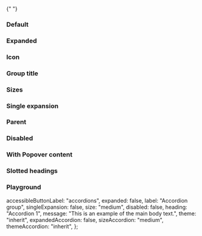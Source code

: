 
<Meta of={IcAccordionStories} />

<Description markdown={readme} />

{" "}

### Default

<Canvas>
  <Story of={IcAccordionStories.Default} />
</Canvas>

### Expanded

<Canvas>
  <Story of={IcAccordionStories.Expanded} />
</Canvas>

### Icon

<Canvas>
  <Story of={IcAccordionStories.Icon} />
</Canvas>

### Group title

<Canvas>
  <Story of={IcAccordionStories.GroupTitle} />
</Canvas>

### Sizes

<Canvas>
  <Story of={IcAccordionStories.Sizes} />
</Canvas>

### Single expansion

<Canvas>
  <Story of={IcAccordionStories.SingleExpansion} />
</Canvas>

### Parent

<Canvas>
  <Story of={IcAccordionStories.Parent} />
</Canvas>

### Disabled

<Canvas>
  <Story of={IcAccordionStories.Disabled} />
</Canvas>

### With Popover content

<Canvas>
  <Story of={IcAccordionStories.WithPopoverContent} />
</Canvas>

### Slotted headings

<Canvas>
  <Story of={IcAccordionStories.SlottedHeadings} />
</Canvas>

### Playground

  accessibleButtonLabel: "accordions",
  expanded: false,
  label: "Accordion group",
  singleExpansion: false,
  size: "medium",
  disabled: false,
  heading: "Accordion 1",
  message: "This is an example of the main body text.",
  theme: "inherit",
  expandedAccordion: false,
  sizeAccordion: "medium",
  themeAccordion: "inherit",
};

<Canvas>
  <Story of={IcAccordionStories.Playground} />
</Canvas>

